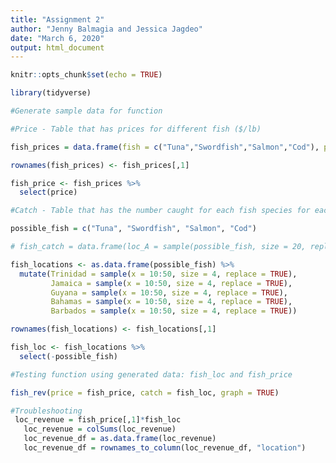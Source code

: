 ```yaml
---
title: "Assignment 2"
author: "Jenny Balmagia and Jessica Jagdeo"
date: "March 6, 2020"
output: html_document
---
```


```r
knitr::opts_chunk$set(echo = TRUE)

library(tidyverse)
```


```r
#Generate sample data for function

#Price - Table that has prices for different fish ($/lb)

fish_prices = data.frame(fish = c("Tuna","Swordfish","Salmon","Cod"), price = c(13, 9, 11, 6))

rownames(fish_prices) <- fish_prices[,1]

fish_price <- fish_prices %>% 
  select(price)

#Catch - Table that has the number caught for each fish species for each location 

possible_fish = c("Tuna", "Swordfish", "Salmon", "Cod")

# fish_catch = data.frame(loc_A = sample(possible_fish, size = 20, replace = T), loc_B = sample(possible_fish, size = 20, replace = T), loc_C = sample(possible_fish, size = 20, replace = T)) 

fish_locations <- as.data.frame(possible_fish) %>% 
  mutate(Trinidad = sample(x = 10:50, size = 4, replace = TRUE),
         Jamaica = sample(x = 10:50, size = 4, replace = TRUE),
         Guyana = sample(x = 10:50, size = 4, replace = TRUE),
         Bahamas = sample(x = 10:50, size = 4, replace = TRUE),
         Barbados = sample(x = 10:50, size = 4, replace = TRUE))

rownames(fish_locations) <- fish_locations[,1]

fish_loc <- fish_locations %>% 
  select(-possible_fish)

#Testing function using generated data: fish_loc and fish_price

fish_rev(price = fish_price, catch = fish_loc, graph = TRUE)


```

```r

#Troubleshooting 
 loc_revenue = fish_price[,1]*fish_loc
   loc_revenue = colSums(loc_revenue)
   loc_revenue_df = as.data.frame(loc_revenue)
   loc_revenue_df = rownames_to_column(loc_revenue_df, "location")
  
   
```

